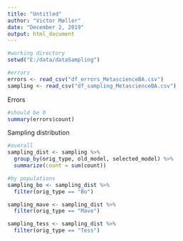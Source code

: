 ```yaml
---
title: "Untitled"
author: "Victor Møller"
date: "December 2, 2019"
output: html_document
---
```


```r

#working directory 
setwd("E:/data/dataSampling")

#errors
errors <- read_csv("df_errors_MetascienceBA.csv")
sampling <- read_csv("df_sampling_MetascienceBA.csv")

```

Errors

```r

#should be 0
summary(errors$count)

```

Sampling distribution

```r

#overall 
sampling_dist <- sampling %>%
  group_by(orig_type, old_model, selected_model) %>%
  summarize(count = sum(count))

#by populations
sampling_bo <- sampling_dist %>%
  filter(orig_type == "Bo")

sampling_mave <- sampling_dist %>%
  filter(orig_type == "Mave")

sampling_tess <- sampling_dist %>%
  filter(orig_type == "Tess")

```

